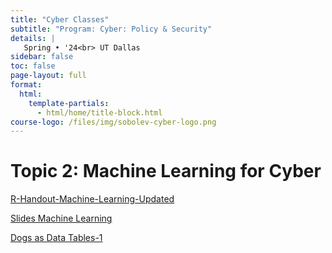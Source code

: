 ```yaml
---
title: "Cyber Classes"
subtitle: "Program: Cyber: Policy & Security"
details: |
   Spring • '24<br> UT Dallas
sidebar: false
toc: false
page-layout: full
format:
  html:
    template-partials:
      - html/home/title-block.html
course-logo: /files/img/sobolev-cyber-logo.png
---
```




# Topic 2: Machine Learning for Cyber

[R-Handout-Machine-Learning-Updated](R-Handout-3-ML-I.Rmd.zip)

[Slides Machine Learning](slides.pdf)

[Dogs as Data Tables-1](dogs.txt)




<!--





::: {.grid .course-details}

::: {.g-col-12 .g-col-sm-12 .g-col-md-8}



### Teaching Team

#### Head Instructor

::: {.grid}

::: {.g-col-3}


![Link]()

:::

::: {.g-col-9}



- {{< fa user >}} &nbsp; [{{< var instructor.name >}}]({{< var instructor.url >}})
- {{< fa university >}} &nbsp; {{< var instructor.office >}}
- {{< fa envelope >}} &nbsp; <a href="mailto:{{< var instructor.email >}}">{{< var instructor.email >}}</a>
- {{< fa brands twitter >}} &nbsp; [{{< var instructor.twitter >}}](https://www.twitter.com/{{< var instructor.twitter >}})
- {{< fa calendar-check >}} &nbsp; [Schedule an appointment]({{< var instructor.appointment_url >}})

::: 

:::

#### Teaching Fellow

::: {.grid}

::: {.g-col-3}


![](files/img/mitsuru.jpg)
 
:::

::: {.g-col-9}



- {{< fa user >}} &nbsp; [Mitsuru Mukaigawara](https://www.mitsurumukaigawara.com)
- {{< fa envelope >}} &nbsp; <a href="mailto:mailto:mitsuru_mukaigawara@g.harvard.edu">mitsuru_mukaigawara@g.harvard.edu</a>


::: 

:::


:::


::: {.g-col-12 .g-col-md-4 .contact-policy}

### Course details

- {{< fa calendar >}} &nbsp; {{< var course.days >}}
- {{< fa calendar-alt >}} &nbsp; {{< var course.dates >}}
- {{< fa clock >}} &nbsp; {{< var course.time >}}
- {{< fa location-dot >}} &nbsp; {{< var course.location >}}
- {{< fa brands slack >}} &nbsp; [Slack]({{< var course.slack >}})

### Contacting us

{{< var instructor.contact_policy >}}
:::

:::

-->